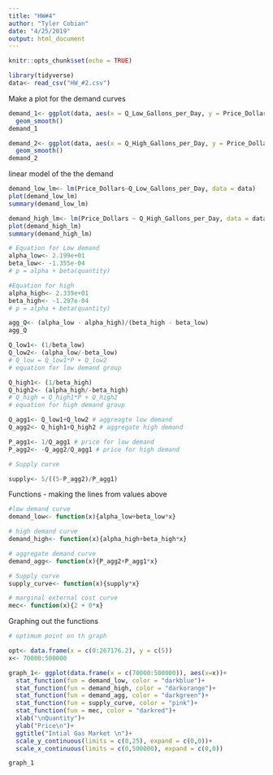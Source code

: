 ```yaml
---
title: "HW#4"
author: "Tyler Cobian"
date: "4/25/2019"
output: html_document
---
```


```r
knitr::opts_chunk$set(echo = TRUE)
```

```r
library(tidyverse)
data<- read_csv("HW_#2.csv")

```

Make a plot for the demand curves

```r
demand_1<- ggplot(data, aes(x = Q_Low_Gallons_per_Day, y = Price_Dollars))+
  geom_smooth()
demand_1

demand_2<- ggplot(data, aes(x = Q_High_Gallons_per_Day, y = Price_Dollars))+
  geom_smooth()
demand_2
```

linear model of the the demand

```r
demand_low_lm<- lm(Price_Dollars~Q_Low_Gallons_per_Day, data = data)
plot(demand_low_lm)
summary(demand_low_lm)

demand_high_lm<- lm(Price_Dollars ~ Q_High_Gallons_per_Day, data = data)
plot(demand_high_lm)
summary(demand_high_lm)

# Equation for Low demand
alpha_low<- 2.199e+01
beta_low<- -1.355e-04
# p = alpha + beta(quantity)

#Equation for high
alpha_high<- 2.339e+01
beta_high<- -1.297e-04
# p = alpha + beta(quantity)

agg_Q<- (alpha_low - alpha_high)/(beta_high - beta_low)
agg_Q

Q_low1<- (1/beta_low)
Q_low2<- (alpha_low/-beta_low)
# Q_low = Q_low1*P + Q_low2
# equation for low demand group

Q_high1<- (1/beta_high)
Q_high2<- (alpha_high/-beta_high)
# Q_high = Q_high1*P + Q_high2
# equation for high demand group

Q_agg1<- Q_low1+Q_low2 # aggreagte low demand
Q_agg2<- Q_high1+Q_high2 # aggregate high demand

P_agg1<- 1/Q_agg1 # price for low demand
P_agg2<- -Q_agg2/Q_agg1 # price for high demand

# Supply curve

supply<- 5/((5-P_agg2)/P_agg1)
```
Functions - making the lines from values above

```r
#low demand curve
demand_low<- function(x){alpha_low+beta_low*x}

# high demand curve
demand_high<- function(x){alpha_high+beta_high*x}

# aggregate demand curve
demand_agg<- function(x){P_agg2+P_agg1*x}

# Supply curve
supply_curve<- function(x){supply*x}

# marginal external cost curve
mec<- function(x){2 + 0*x}
```
Graphing out the functions

```r
# optimum point on th graph

opt<- data.frame(x = c(0:267176.2), y = c(5))
x<- 70000:500000

graph_1<- ggplot(data.frame(x = c(70000:500000)), aes(x=x))+
  stat_function(fun = demand_low, color = "darkblue")+
  stat_function(fun = demand_high, color = "darkorange")+
  stat_function(fun = demand_agg, color = "darkgreen")+
  stat_function(fun = supply_curve, color = "pink")+
  stat_function(fun = mec, color = "darkred")+
  xlab("\nQuantity")+
  ylab("Price\n")+
  ggtitle("Intial Gas Market \n")+
  scale_y_continuous(limits = c(0,25), expand = c(0,0))+
  scale_x_continuous(limits = c(0,500000), expand = c(0,0))

graph_1


```




























